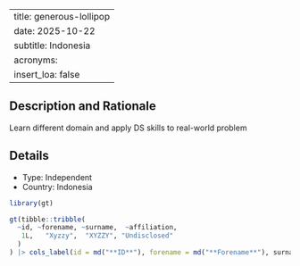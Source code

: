 
---
title: generous-lollipop
date: 2025-10-22
subtitle: Indonesia
acronyms:
  insert_loa: false
---

## Description and Rationale

Learn different domain and apply DS skills to real-world problem

## Details

* Type: Independent
* Country: Indonesia

```r
library(gt)

gt(tibble::tribble(
  ~id, ~forename, ~surname,  ~affiliation,
   1L,   "Xyzzy",  "XYZZY", "Undisclosed"
  )
) |> cols_label(id = md("**ID**"), forename = md("**Forename**"), surname ~ md("**Surname**"), affiliation ~ md("**Affiliation**"))
```
